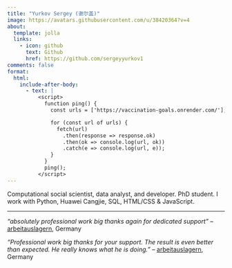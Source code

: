 ```yaml
---
title: "Yurkov Sergey (谢尔盖)"
image: https://avatars.githubusercontent.com/u/38420364?v=4
about:
  template: jolla
  links:
    - icon: github
      text: Github
      href: https://github.com/sergeyyurkov1
comments: false
format:
  html:
    include-after-body:
      - text: |
          <script>
            function ping() {
              const urls = ['https://vaccination-goals.onrender.com/'];

              for (const url of urls) {
                fetch(url)
                  .then(response => response.ok)
                  .then(ok => console.log(url, ok))
                  .catch(e => console.log(url, e));
              }
            }
            ping();
          </script>
---
```


Computational social scientist, data analyst, and developer. PhD student. I work with Python, Huawei Cangjie, SQL, HTML/CSS & JavaScript.

---

_"absolutely professional work big thanks again for dedicated support"_ -- [arbeitauslagern](https://www.fiverr.com/sergeyyurkov1), Germany

_"Professional work big thanks for your support. The result is even better than expected. He really knows what he is doing."_ -- [arbeitauslagern](https://www.fiverr.com/sergeyyurkov1), Germany
